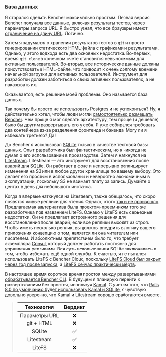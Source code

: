 ### База данных

Я старался сделать Bencher максимально простым.
Первая версия Bencher получала все данные,
включая результаты тестов, через параметры запроса URL.
Я быстро узнал, что все браузеры имеют [ограничение на длину URL][chrome url length].
Логично.

Затем я задумался о хранении результатов тестов в `git`
и просто генерировании статического HTML-файла с графиками и результатами.
Однако, у этого подхода есть два основных недостатка.
Во-первых, время `git clone` в конечном счете становится невыносимым для активных пользователей.
Во-вторых, все исторические данные должны присутствовать в HTML-файле,
что приводит к очень долгому времени начальной загрузки для активных пользователей.
Инструмент для разработки должен заботиться о своих активных пользователях, а не наказывать их.

Оказывается, есть решение моей проблемы.
Оно называется база данных.

Так почему бы просто не использовать Postgres и не успокоиться?
Ну, я действительно хотел, чтобы люди могли [самостоятельно размещать Bencher][bencher self hosted].
Чем проще я мог сделать архитектуру,
тем проще (и дешевле) было бы другим развертывать его у себя.
Я уже собирался требовать два контейнера из-за разделения фронтенда и бэкенда.
Могу ли я избежать третьего? Да!

До Bencher я использовал [SQLite][sqlite] только в качестве тестовой базы данных.
Опыт разработчика был фантастическим, но я никогда не думал о его использовании в производстве.
Затем я наткнулся на [Litestream][github litestream].
Litestream — это инструмент для восстановления после аварий для SQLite.
Он работает в фоне и непрерывно реплицирует изменения на S3
или в любое другое хранилище по вашему выбору.
Это делает его простым в использовании и невероятно экономичным в эксплуатации,
поскольку S3 не взимает плату за запись.
Думайте о центах в день для небольшого инстанса.

Когда я впервые наткнулся на Litestream,
также обещалось, что скоро появятся живые реплики для чтения.
Однако, этого [так и не произошло][litestream github issue 8].
Предлагаемая альтернатива была проектом-преемником того же разработчика
под названием [LiteFS][github litefs].
Однако у LiteFS есть серьезные недостатки.
Он не предлагает встроенного решения для восстановления после аварий, если все реплики выходят из строя.
Чтобы иметь несколько реплик,
вы должны внедрить в логику вашего приложения концепцию о том, является ли она читателем или писателем.
И абсолютным препятствием было то, что требует экземпляра [Consul][github consul],
который должен работать постоянно для управления репликами.
Вся суть использования SQLite заключалась в том, чтобы избежать ещё одной службы.
К счастью, я не пытался использовать LiteFS с Bencher Cloud,
поскольку [LiteFS Cloud был закрыт через год после запуска][litefs sunset],
а [LiteFS сейчас практически мёртв][github litefs contributors].

В настоящее время короткое время простоя между развертываниями [обрабатывается Bencher CLI][bencher attempts].
В будущем я планирую перейти к развертываниям без простоя, используя [Kamal][github kamal].
С учетом того, что [Rails 8.0 по умолчанию будет использовать Kamal и SQLite][rails 8],
я чувствую довольно уверенно, что Kamal и Litestream хорошо сработаются вместе.

> |    Технология    | Вердикт |
> | :--------------: | :-----: |
> | Параметры URL    |    ❌    |
> |    git + HTML    |    ❌    |
> |      SQLite      |    ✅    |
> |    Litestream    |    ✅    |
> |      LiteFS      |    ❌    |

[chrome url length]: https://chromium.googlesource.com/chromium/src/+/main/docs/security/url_display_guidelines/url_display_guidelines.md#url-length
[bencher self hosted]: /ru/docs/explanation/bencher-self-hosted/
[sqlite]: https://sqlite.org/
[github litestream]: https://github.com/benbjohnson/litestream
[litestream github issue 8]: https://github.com/benbjohnson/litestream/issues/8#issuecomment-1173214316
[github litefs]: https://github.com/superfly/litefs
[github consul]: https://github.com/hashicorp/consul
[litefs sunset]: https://community.fly.io/t/sunsetting-litefs-cloud/20829
[github litefs contributors]: https://github.com/superfly/litefs/graphs/contributors
[bencher attempts]: /ru/docs/explanation/bencher-run/#--attempts-count
[github kamal]: https://github.com/basecamp/kamal
[rails 8]: https://rubyonrails.org/2024/9/27/rails-8-beta1-no-paas-required
